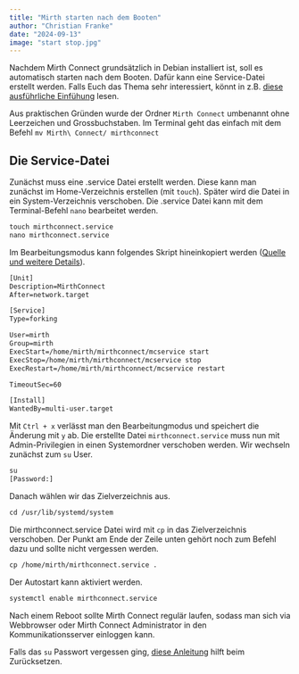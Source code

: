 ```yaml
---
title: "Mirth starten nach dem Booten"
author: "Christian Franke"
date: "2024-09-13"
image: "start stop.jpg"
---
```


Nachdem Mirth Connect grundsätzlich in Debian installiert ist, soll es automatisch starten nach dem Booten. Dafür kann eine Service-Datei erstellt werden. Falls Euch das Thema sehr interessiert, könnt in z.B. [diese ausführliche Einfühung](https://docs.redhat.com/en/documentation/red_hat_enterprise_linux/9/html/using_systemd_unit_files_to_customize_and_optimize_your_system/assembly_working-with-systemd-unit-files_working-with-systemd){target="_blank"} lesen.

::: {.callout-tip title="Praktischer Hinweis"}
Aus praktischen Gründen wurde der Ordner `Mirth Connect` umbenannt ohne Leerzeichen und Grossbuchstaben. Im Terminal geht das einfach mit dem Befehl `mv Mirth\ Connect/ mirthconnect`
:::

## Die Service-Datei

Zunächst muss eine .service Datei erstellt werden. Diese kann man zunächst im Home-Verzeichnis erstellen (mit `touch`). Später wird die Datei in ein System-Verzeichnis verschoben. Die .service Datei kann mit dem Terminal-Befehl `nano` bearbeitet werden.

```default
touch mirthconnect.service
nano mirthconnect.service
```
Im Bearbeitungsmodus kann folgendes Skript hineinkopiert werden ([Quelle und weitere Details](https://www.youtube.com/watch?v=O2kTAOpo5zM){target="_blank"}).


```default
[Unit]
Description=MirthConnect
After=network.target

[Service]
Type=forking

User=mirth
Group=mirth
ExecStart=/home/mirth/mirthconnect/mcservice start
ExecStop=/home/mirth/mirthconnect/mcservice stop
ExecRestart=/home/mirth/mirthconnect/mcservice restart

TimeoutSec=60

[Install]
WantedBy=multi-user.target
```

Mit `Ctrl + x` verlässt man den Bearbeitungmodus und speichert die Änderung mit `y` ab. Die erstellte Datei `mirthconnect.service` muss nun mit Admin-Privilegien in einen Systemordner verschoben werden. Wir wechseln zunächst zum `su` User.

```default
su
[Password:]
```

Danach wählen wir das Zielverzeichnis aus.
```default
cd /usr/lib/systemd/system
```

Die mirthconnect.service Datei wird mit `cp` in das Zielverzeichnis verschoben. Der Punkt am Ende der Zeile unten gehört noch zum Befehl dazu und sollte nicht vergessen werden. 

```default
cp /home/mirth/mirthconnect.service .
```

Der Autostart kann aktiviert werden.
```default
systemctl enable mirthconnect.service
```

Nach einem Reboot sollte Mirth Connect regulär laufen, sodass man sich via Webbrowser oder Mirth Connect Administrator in den Kommunikationsserver einloggen kann.

::: {.callout-tip title="su Password vergessen?"}
Falls das `su` Passwort vergessen ging, [diese Anleitung](https://de.linux-console.net/?p=1690){target="_blank"} hilft beim Zurücksetzen.
:::